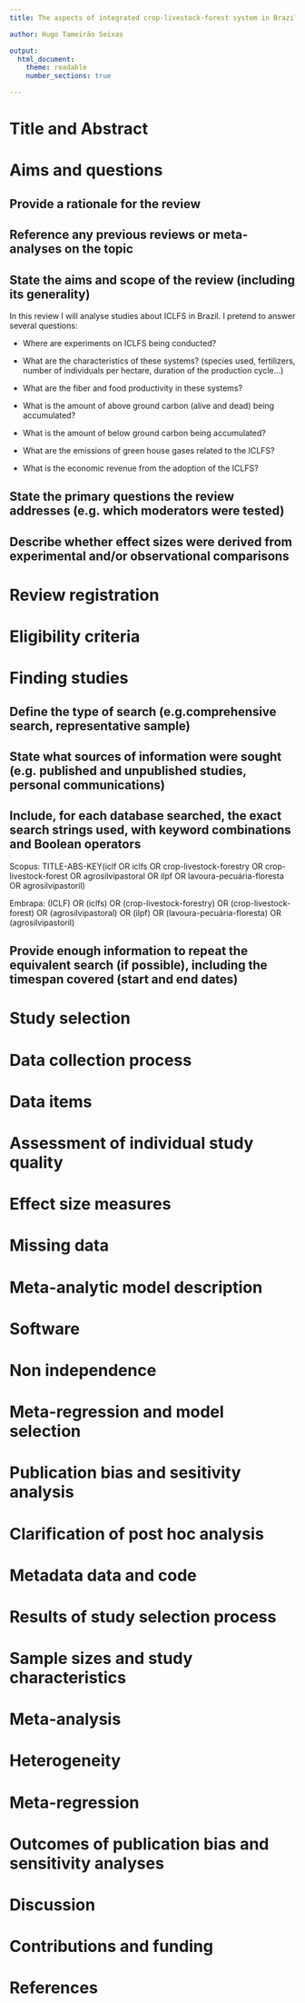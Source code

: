 ```yaml
---
title: The aspects of integrated crop-livestock-forest system in Brazil

author: Hugo Tameirão Seixas

output:
  html_document:
    theme: readable
    number_sections: true

---
```


# Title and Abstract

# Aims and questions

## Provide a rationale for the review

## Reference any previous reviews or meta-analyses on the topic

## State the aims and scope of the review (including its generality)

In this review I will analyse studies about ICLFS in Brazil. I pretend to answer several questions: 

- Where are experiments on ICLFS being conducted?

- What are the characteristics of these systems? (species used, fertilizers, number of individuals per hectare, duration of the production cycle...)

- What are the fiber and food productivity in these systems?

- What is the amount of above ground carbon (alive and dead) being accumulated?

- What is the amount of below ground carbon being accumulated?

- What are the emissions of green house gases related to the ICLFS?

- What is the economic revenue from the adoption of the ICLFS?

## State the primary questions the review addresses (e.g. which moderators were tested)

## Describe whether effect sizes were derived from experimental and/or observational comparisons

# Review registration

# Eligibility criteria

# Finding studies

## Define the type of search (e.g.comprehensive search, representative sample)

## State what sources of information were sought (e.g. published and unpublished studies, personal communications)

## Include, for each database searched, the exact search strings used, with keyword combinations and Boolean operators

Scopus: TITLE-ABS-KEY(iclf OR iclfs OR crop-livestock-forestry OR crop-livestock-forest OR agrosilvipastoral OR ilpf OR lavoura-pecuária-floresta OR agrosilvipastoril)

Embrapa: (ICLF) OR (iclfs) OR (crop-livestock-forestry) OR (crop-livestock-forest) OR (agrosilvipastoral) OR (ilpf) OR (lavoura-pecuária-floresta) OR (agrosilvipastoril)

## Provide enough information to repeat the equivalent search (if possible), including the timespan covered (start and end dates)

# Study selection

# Data collection process

# Data items

# Assessment of individual study quality

# Effect size measures

# Missing data

# Meta-analytic model description

# Software

# Non independence

# Meta-regression and model selection

# Publication bias and sesitivity analysis

# Clarification of post hoc analysis

# Metadata data and code

# Results of study selection process

# Sample sizes and study characteristics

# Meta-analysis

# Heterogeneity

# Meta-regression

# Outcomes of publication bias and sensitivity analyses

# Discussion

# Contributions and funding

# References
